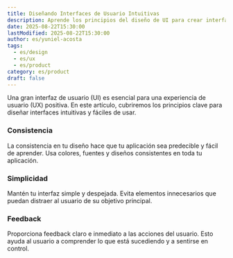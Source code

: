 ```yaml
---
title: Diseñando Interfaces de Usuario Intuitivas
description: Aprende los principios del diseño de UI para crear interfaces fáciles de usar y atractivas para tu SaaS.
date: 2025-08-22T15:30:00
lastModified: 2025-08-22T15:30:00
author: es/yuniel-acosta
tags:
  - es/design
  - es/ux
  - es/product
category: es/product
draft: false
---
```


Una gran interfaz de usuario (UI) es esencial para una experiencia de usuario (UX) positiva. En este artículo, cubriremos los principios clave para diseñar interfaces intuitivas y fáciles de usar.

### Consistencia

La consistencia en tu diseño hace que tu aplicación sea predecible y fácil de aprender. Usa colores, fuentes y diseños consistentes en toda tu aplicación.

### Simplicidad

Mantén tu interfaz simple y despejada. Evita elementos innecesarios que puedan distraer al usuario de su objetivo principal.

### Feedback

Proporciona feedback claro e inmediato a las acciones del usuario. Esto ayuda al usuario a comprender lo que está sucediendo y a sentirse en control.